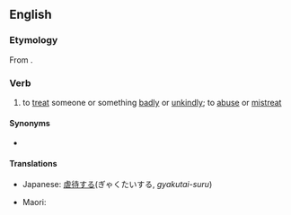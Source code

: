 {{also|illtreat}}

==English==

===Etymology===
From {{compound|ill|treat|lang=en}}.

===Verb===
{{en-verb}}
# to [[treat]] someone or something [[badly]] or [[unkindly]]; to [[abuse]] or [[mistreat]]

====Synonyms====
* {{l|en|mistreat}}

====Translations====
{{trans-top|to treat someone badly}}
* Japanese: [[虐待する]](ぎゃくたいする, ''gyakutai-suru'')
{{trans-mid}}
* Maori: {{t|mi|tunuhuruhuru}}
{{trans-bottom}}